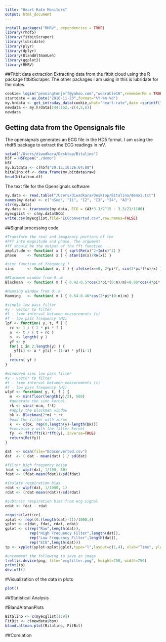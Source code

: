 ```yaml
---
title: "Heart Rate Monitors"
output: html_document
---
```


```r
install.packages("RHRV", dependencies = TRUE)
library(rhdf5)
library(fitbitScraper)
library(lubridate)
library(plyr)
library(dplyr)
library(BlandAltmanLeh)
library(ggplot2)
library(RHRV)

```

##Fitbit data extraction
Extracting data from the fitbit cloud using the R package fitbitScraper. The other packages I am using in this is lubridate for the dates.

```r
cookie= login("penningtonjeff@yahoo.com","wearable10",rememberMe = TRUE)
startdate = as.Date("2016-11-23",format="%Y-%m-%d")
my.hrdata <- get_intraday_data(cookie,what="heart-rate",date =sprintf("%s",startdate))
newdata <- my.hrdata[144:152,-c(4,5,6)]
newdata
```

## Getting data from the Opensignals file

The opensignals generates an ECG file in the HD5 format. I am using the rhdf5 package to extract the ECG readings in mV.

```r
setwd("/Users/diwadkara/Desktop/Bitalino")
h5f = H5Fopen("./demo")
h5f
my.bitdata <- c(h5f$"20:15:10:26:64:88")
bitalino.df <- data.frame(my.bitdata$raw)
head(bitalino.df)
```

The text file for the Opensignals software
```r
my.data <- read.table("/Users/diwadkara/Desktop/Bitalino/demo1.txt")
names(my.data) <- c("nSeq", "I1", "I2", "I3", "I4", "A3")
str(my.data)
my.data <- transmute(my.data, ECG = (A3*3.3/2^15 - 3.3/2)/1100)
myecglist <- c(my.data$ECG)
write.csv(myecglist,file="ECGconverted.csv",row.names=FALSE)

```

##Signal processing code

```r

#Transform the real and imaginary portions of the 
#FFT into magnitude and phase. The argument
#ff should be the output of the fft function
amplitude <- function( x ) { sqrt(Re(x)^2+Im(x)^2) }
phase     <- function( x ) { atan(Im(x)/Re(x)) }

#sinc function of frequency f
sinc      <- function( x, f ) { ifelse(x==0, 2*pi*f, sin(2*pi*f*x)/x) }

#Blackman window from 0..m
Blackman  <- function( m ) { 0.42-0.5*cos(2*pi*(0:m)/m)+0.08*cos(4*pi*(0:m)/m) }

#Hamming window from 0..m
Hamming   <- function( m ) { 0.54-0.46*cos(2*pi*(0:m)/m) }

#simple low pass filter
#y - vector to filter
#t - time interval between measurements (s)
#f - low pass frequency (Hz)
lpf <- function( y, t, f ) {
  rc <- 1 / ( 2 * pi * f )
  a  <- t / ( t + rc )
  n  <- length( y )
  yf <- y
  for( i in 2:length(y) ) {
    yf[i] <- a * y[i] + (1-a) * yf[i-1]
  }
  return( yf )
}  

#windowed sinc low pass filter
#y - vector to filter
#t - time interval between measurements (s)
#f - low pass frequency (Hz)
wlpf <- function( y, t, f ) {
  m  <- min(floor(length(y)/2), 500)
  #generate the sinc kernel
  rk <- sinc(-m:m, f*t)  
  #apply the Blackman window
  bk <- Blackman(2*m) * rk
  #pad the filter with zeros
  k  <- c(bk, rep(0,length(y)-length(bk)))
  #convolve y with the filter kernel
  fy  <- fft(fft(k)*fft(y), inverse=TRUE)
  return(Re(fy))
}

dat  <- scan(file="ECGconverted.csv")
dat  <- ( dat - mean(dat) ) / sd(dat)

#filter high frequency noise
fdat <- wlpf(dat, 1/100, 30)
fdat <- (fdat-mean(fdat))/sd(fdat)

#isolate respiration bias
rdat <- wlpf(dat, 1/1000, 1)
rdat <- (rdat-mean(rdat))/sd(rdat)

#subtract respiration bias from ecg signal
edat <- fdat - rdat

require(lattice)
xplot <- rep((0:(length(dat)-1))/1000,4)
yplot <- c(dat, fdat, rdat, edat)
gplot <- c(rep("Raw",length(dat)),
           rep("High Frequency Filter",length(dat)),
           rep("Low Frequency Filter",length(dat)),
           rep("ECG",length(dat)))
tp <- xyplot(yplot~xplot|gplot,type="l",layout=c(1,4), xlab="Time", ylab="V")

#uncomment the following to save an image
trellis.device(png, file="ecgfilter.png", height=750, width=750)
print(tp)
dev.off()

```


#Visualization of the data in plots

```r
plot()

```

##Statistical Analysis

#BlandAltmanPlots
```r
Bitalino <- c(myecglist[1:9])
FitBit <- c(newdata$bpm)
bland.altman.plot(Bitalino, FitBit)

```

##Corelation
```r

```


